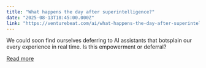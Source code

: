 ```yaml
---
title: "What happens the day after superintelligence?"
date: "2025-08-13T18:45:00.000Z"
link: "https://venturebeat.com/ai/what-happens-the-day-after-superintelligence/"
---
```


We could soon find ourselves deferring to AI assistants that botsplain our every experience in real time. Is this empowerment or deferral?

[Read more](https://venturebeat.com/ai/what-happens-the-day-after-superintelligence/)
